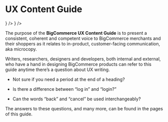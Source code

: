 
# UX Content Guide

<CardGrid>
  <LandingCard
    className="bg-white"
    variant="secondary"
    title="Learn the basics"
    description="Get to know the basic principles on how we communicate with our users."
    href="content-guide/basics"
    icon={<Icon name="widgets" />}
  />
  <LandingCard
    className="bg-white"
    variant="secondary"
    title="Jump to glossary"
    description="Learn how to use specific words within the BigCommerce ecosystem."
    href="content-guide/glossary"
    icon={<Icon name="glossary" />}
  />
</CardGrid>

The purpose of the **BigCommerce UX Content Guide** is to present a consistent, coherent and competent voice to BigCommerce merchants and their shoppers as it relates to in-product, customer-facing communication, aka microcopy.

Writers, researchers, designers and developers, both internal and external, who have a hand in designing BigCommerce products can refer to this guide anytime there’s a question about UX writing.

- Not sure if you need a period at the end of a heading?

- Is there a difference between “log in” and “login?”

- Can the words “back” and “cancel” be used interchangeably?

The answers to these questions, and many more, can be found in the pages of this guide.
